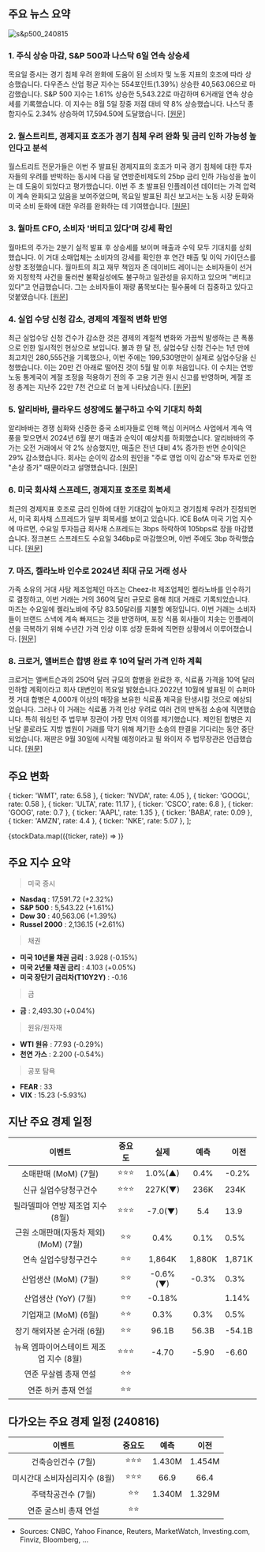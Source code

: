 ## 주요 뉴스 요약

![s&p500_240815](/map/240815.png)

### 1. **주식 상승 마감, S&P 500과 나스닥 6일 연속 상승세**

목요일 증시는 경기 침체 우려 완화에 도움이 된 소비자 및 노동 지표의 호조에 따라 상승했습니다. 다우존스 산업 평균 지수는 554포인트(1.39%) 상승한 40,563.06으로 마감했습니다. S&P 500 지수는 1.61% 상승한 5,543.22로 마감하며 6거래일 연속 상승세를 기록했습니다. 이 지수는 8월 5일 장중 저점 대비 약 8% 상승했습니다. 나스닥 종합지수도 2.34% 상승하여 17,594.50에 도달했습니다. [[원문]](https://www.cnbc.com/2024/08/14/stock-market-today-live-updates.html?__source=newsletter%7Cmsapac)

### 2. **월스트리트, 경제지표 호조가 경기 침체 우려 완화 및 금리 인하 가능성 높인다고 분석**

월스트리트 전문가들은 이번 주 발표된 경제지표의 호조가 미국 경기 침체에 대한 투자자들의 우려를 반박하는 동시에 다음 달 연방준비제도의 25bp 금리 인하 가능성을 높이는 데 도움이 되었다고 평가했습니다. 이번 주 초 발표된 인플레이션 데이터는 가격 압력이 계속 완화되고 있음을 보여주었으며, 목요일 발표된 최신 보고서는 노동 시장 둔화와 미국 소비 둔화에 대한 우려를 완화하는 데 기여했습니다. [[원문]](https://www.marketwatch.com/story/s-p-500-erases-august-losses-as-irrational-recession-fears-fade-25f60b55)

### 3. **월마트 CFO, 소비자 '버티고 있다'며 강세 확인**

월마트의 주가는 2분기 실적 발표 후 상승세를 보이며 매출과 수익 모두 기대치를 상회했습니다. 이 거대 소매업체는 소비자의 강세를 확인한 후 연간 매출 및 이익 가이던스를 상향 조정했습니다. 월마트의 최고 재무 책임자 존 데이비드 레이니는 소비자들이 선거와 지정학적 사건을 둘러싼 불확실성에도 불구하고 일관성을 유지하고 있으며 "버티고 있다"고 언급했습니다. 그는 소비자들이 재량 품목보다는 필수품에 더 집중하고 있다고 덧붙였습니다. [[원문]](https://finance.yahoo.com/video/consumer-hanging-despite-uncertainty-walmart-144627689.html)

### 4. **실업 수당 신청 감소, 경제의 계절적 변화 반영**

최근 실업수당 신청 건수가 감소한 것은 경제의 계절적 변화와 가끔씩 발생하는 큰 폭풍으로 인한 일시적인 현상으로 보입니다. 불과 한 달 전, 실업수당 신청 건수는 1년 만에 최고치인 280,555건을 기록했으나, 이번 주에는 199,530명만이 실제로 실업수당을 신청했습니다. 이는 20만 건 아래로 떨어진 것이 5월 말 이후 처음입니다. 이 수치는 연방 노동 통계국이 계절 조정을 적용하기 전의 주 고용 기관 원시 신고를 반영하며, 계절 조정 총계는 지난주 22만 7천 건으로 더 높게 나타났습니다. [[원문]](https://www.marketwatch.com/story/rising-layoffs-the-surge-in-jobless-claims-may-have-been-a-mirage-dc38d30a?mod=home-page)

### 5. **알리바바, 클라우드 성장에도 불구하고 수익 기대치 하회**

알리바바는 경쟁 심화와 신중한 중국 소비자들로 인해 핵심 이커머스 사업에서 계속 역풍을 맞으면서 2024년 6월 분기 매출과 순익이 예상치를 하회했습니다. 알리바바의 주가는 오전 거래에서 약 2% 상승했지만, 매출은 전년 대비 4% 증가한 반면 순이익은 29% 감소했습니다. 회사는 순이익 감소의 원인을 "주로 영업 이익 감소"와 투자로 인한 "손상 증가" 때문이라고 설명했습니다. [[원문]](https://www.cnbc.com/2024/08/15/alibaba-shares-dip-3percent-after-quarterly-earnings-miss-expectations-despite-cloud-acceleration.html)

### 6. **미국 회사채 스프레드, 경제지표 호조로 회복세**

최근의 경제지표 호조로 금리 인하에 대한 기대감이 높아지고 경기침체 우려가 진정되면서, 미국 회사채 스프레드가 일부 회복세를 보이고 있습니다. ICE BofA 미국 기업 지수에 따르면, 수요일 투자등급 회사채 스프레드는 3bps 하락하여 105bps로 장을 마감했습니다. 정크본드 스프레드도 수요일 346bp로 마감했으며, 이번 주에도 3bp 하락했습니다. [[원문]](https://www.reuters.com/markets/rates-bonds/us-corporate-bond-spreads-recover-promising-economic-data-2024-08-15/)

### 7. **마즈, 켈라노바 인수로 2024년 최대 규모 거래 성사**

가족 소유의 거대 사탕 제조업체인 마즈는 Cheez-It 제조업체인 켈라노바를 인수하기로 결정하고, 이번 거래는 거의 360억 달러 규모로 올해 최대 거래로 기록되었습니다. 마즈는 수요일에 켈라노바에 주당 83.50달러를 지불할 예정입니다. 이번 거래는 소비자들이 브랜드 스낵에 계속 빠져드는 것을 반영하며, 포장 식품 회사들이 치솟는 인플레이션을 극복하기 위해 수년간 가격 인상 이후 성장 둔화에 직면한 상황에서 이루어졌습니다. [[원문]](https://www.reuters.com/business/retail-consumer/snickers-maker-mars-pay-8350-per-share-kellanova-wsj-reports-2024-08-14/)

### 8. **크로거, 앨버트슨 합병 완료 후 10억 달러 가격 인하 계획**

크로거는 앨버트슨과의 250억 달러 규모의 합병을 완료한 후, 식료품 가격을 10억 달러 인하할 계획이라고 회사 대변인이 목요일 밝혔습니다.2022년 10월에 발표된 이 슈퍼마켓 거대 합병은 4,000개 이상의 매장을 보유한 식료품 제국을 탄생시킬 것으로 예상되었습니다. 그러나 이 거래는 식료품 가격 인상 우려로 여러 건의 반독점 소송에 직면했습니다. 특히 워싱턴 주 법무부 장관이 가장 먼저 이의를 제기했습니다. 제안된 합병은 지난달 콜로라도 지방 법원이 거래를 막기 위해 제기한 소송의 판결을 기다리는 동안 중단되었습니다. 재판은 9월 30일에 시작될 예정이라고 필 와이저 주 법무장관은 언급했습니다. [[원문]](https://finance.yahoo.com/news/kroger-plans-lower-prices-1-215050514.html)

## 주요 변화

  { ticker: 'WMT', rate: 6.58 },
  { ticker: 'NVDA', rate: 4.05 },
  { ticker: 'GOOGL', rate: 0.58 },
  { ticker: 'ULTA', rate: 11.17 },
  { ticker: 'CSCO', rate: 6.8 },
  { ticker: 'GOOG', rate: 0.7 },
  { ticker: 'AAPL', rate: 1.35 },
  { ticker: 'BABA', rate: 0.09 },
  { ticker: 'AMZN', rate: 4.4 },
  { ticker: 'NKE', rate: 5.07 },
];

{stockData.map(({ticker, rate}) => <StockCardMini key={ticker} ticker={ticker} rate={rate}></StockCardMini>)}

## 주요 지수 요약

> 미국 증시

- **Nasdaq** : 17,591.72 (+2.32%)
- **S&P 500** : 5,543.22 (+1.61%)
- **Dow 30** : 40,563.06 (+1.39%)
- **Russel 2000** : 2,136.15 (+2.61%)

> 채권

- **미국 10년물 채권 금리** : 3.928 (-0.15%)
- **미국 2년물 채권 금리** : 4.103 (+0.05%)
- **미국 장단기 금리차(T10Y2Y)** : -0.16

> 금

- **금** : 2,493.30 (+0.04%)

> 원유/원자재

- **WTI 원유** : 77.93 (-0.29%)
- **천연 가스** : 2.200 (-0.54%)

> 공포 탐욕

- **FEAR** : 33
- **VIX** : 15.23 (-5.93%)

## 지난 주요 경제 일정

|                 이벤트                  | 중요도 |   실제   |  예측  | 이전   |
| :-------------------------------------: | :----: | :------: | :----: | ------ |
|          소매판매 (MoM) (7월)           | ⭐⭐⭐ | 1.0%(▲)  |  0.4%  | -0.2%  |
|          신규 실업수당청구건수          | ⭐⭐⭐ | 227K(▼)  |  236K  | 234K   |
|    필라델피아 연방 제조업 지수 (8월)    | ⭐⭐⭐ | -7.0(▼)  |  5.4   | 13.9   |
| 근원 소매판매(자동차 제외) (MoM) (7월)  |  ⭐⭐  |   0.4%   |  0.1%  | 0.5%   |
|          연속 실업수당청구건수          |  ⭐⭐  |  1,864K  | 1,880K | 1,871K |
|          산업생산 (MoM) (7월)           |  ⭐⭐  | -0.6%(▼) | -0.3%  | 0.3%   |
|          산업생산 (YoY) (7월)           |  ⭐⭐  |  -0.18%  |        | 1.14%  |
|          기업재고 (MoM) (6월)           |  ⭐⭐  |   0.3%   |  0.3%  | 0.5%   |
|       장기 해외자본 순거래 (6월)        |  ⭐⭐  |  96.1B   | 56.3B  | -54.1B |
| 뉴욕 엠파이어스테이트 제조업 지수 (8월) | ⭐⭐⭐ |  -4.70   | -5.90  | -6.60  |
|          연준 무살렘 총재 연설          |  ⭐⭐  |          |        |        |
|           연준 하커 총재 연설           |  ⭐⭐  |          |        |        |

## 다가오는 주요 경제 일정 (240816)

|            이벤트             | 중요도 |  예측  |  이전  |
| :---------------------------: | :----: | :----: | :----: |
|      건축승인건수 (7월)       | ⭐⭐⭐ | 1.430M | 1.454M |
| 미시간대 소비자심리지수 (8월) | ⭐⭐⭐ |  66.9  |  66.4  |
|      주택착공건수 (7월)       |  ⭐⭐  | 1.340M | 1.329M |
|     연준 굴스비 총재 연설     |  ⭐⭐  |        |        |

- Sources: CNBC, Yahoo Finance, Reuters, MarketWatch, Investing.com, Finviz, Bloomberg, ...
